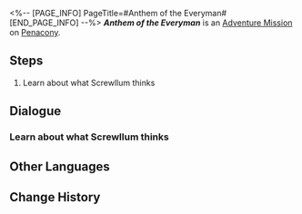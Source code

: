<%-- [PAGE_INFO]
PageTitle=#Anthem of the Everyman#
[END_PAGE_INFO] --%>
{{Stub|Dialogue.}}
{{Mission Infobox
|id            = 8023601
|title         = 
|image         = <!--Mission Anthem of the Everyman.png-->
|type          = Adventure
|event_name    = 
|chapter       = 
|requirements  = [[Adventure Mission]] ''[[Divergent Universe: Loading Equation]]'' completed
|summary       = <!--official mission summary from Fate's Atlas-->
|characters    = Screwllum; Trailblazer
|startLocation = [[Penacony]] - [[(The Radiant Feldspar/The Trailblaze's Stern/The Tatalov/The Soaring Clock Hand)]]
|world         = Penacony
|area          = (The Radiant Feldspar/The Trailblaze's Stern/The Tatalov/The Soaring Clock Hand)
|prev          = Divergent Universe: Loading Equation
|next          = 
|rewards       = Credit*5,000
}}
'''''Anthem of the Everyman''''' is an [[Adventure Mission]] on [[Penacony]].

==Steps==
# Learn about what Screwllum thinks

<!--
==Gameplay Notes==

--><!--
==Trial Character==

-->
==Dialogue==
{{Stub Dialogue}}
{{Dialogue End}}

===Learn about what Screwllum thinks{{subst:void|<!--802360103-->}}===
{{Mission Description|type=adventure|location=(The Radiant Feldspar/The Trailblaze's Stern/The Tatalov/The Soaring Clock Hand)|update|Please, close your eyes and listen to the melody behind those names.}}
{{Dialogue Start}}
:{{tx}}
{{Dialogue End}}

==Other Languages==
{{Other Languages
|en   = Anthem of the Everyman
|zhs  = 凡人的赞美诗
|zht  = 凡人的讚美詩
|ja   = 凡人の賛歌
|ko   = 평범한 자들의 찬송시
|es   = Elogio a la gente común
|fr   = Hymne de l'homme ordinaire
|ru   = Гимн всех смертных
|th   = บทกวีสรรเสริญมนุษย์ปุถุชน
|vi   = Thánh Ca Của Người Phàm
|de   = Lobgesang der Mundanen
|id   = Lagu Pujian Manusia Fana
|pt   = Hino dos Homens Comuns
}}

==Change History==
{{Change History|2.3}}
